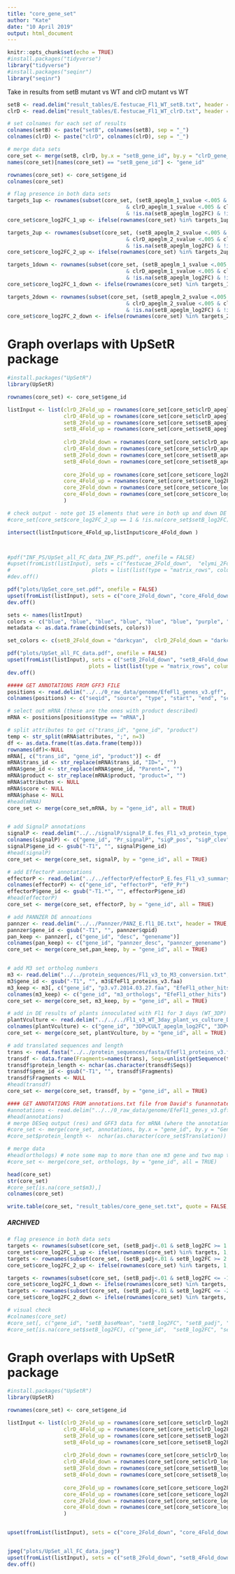 ```yaml
---
title: "core_gene_set"
author: "Kate"
date: "10 April 2019"
output: html_document
---
```


```r
knitr::opts_chunk$set(echo = TRUE)
#install.packages("tidyverse")
library("tidyverse")
#install.packages("seqinr")
library("seqinr")
```


Take in results from setB mutant vs WT and clrD mutant vs WT
```r
setB <- read.delim("result_tables/E.festucae_Fl1_WT_setB.txt", header = TRUE)
clrD <- read.delim("result_tables/E.festucae_Fl1_WT_clrD.txt", header = TRUE)

```


```r
# set colnames for each set of results
colnames(setB) <- paste("setB", colnames(setB), sep = "_")
colnames(clrD) <- paste("clrD", colnames(clrD), sep = "_")

# merge data sets
core_set <- merge(setB, clrD, by.x = "setB_gene_id", by.y = "clrD_gene_id")
names(core_set)[names(core_set) == "setB_gene_id"] <- "gene_id"

rownames(core_set) <- core_set$gene_id
colnames(core_set)
```


```r

# flag presence in both data sets
targets_1up <- rownames(subset(core_set, (setB_apeglm_1_svalue <.005 & setB_apeglm_log2FC >= 1 
                                      & clrD_apeglm_1_svalue <.005 & clrD_apeglm_log2FC >= 1  
                                      & !is.na(setB_apeglm_log2FC) & !is.na(clrD_apeglm_log2FC) )))
core_set$core_log2FC_1_up <- ifelse(rownames(core_set) %in% targets_1up, 1, 0)

targets_2up <- rownames(subset(core_set, (setB_apeglm_2_svalue <.005 & setB_apeglm_log2FC >= 2 
                                      & clrD_apeglm_2_svalue <.005 & clrD_apeglm_log2FC >= 2  
                                      & !is.na(setB_apeglm_log2FC) & !is.na(clrD_apeglm_log2FC) )))
core_set$core_log2FC_2_up <- ifelse(rownames(core_set) %in% targets_2up, 1, 0)

targets_1down <- rownames(subset(core_set, (setB_apeglm_1_svalue <.005 & setB_apeglm_log2FC <= -1 
                                      & clrD_apeglm_1_svalue <.005 & clrD_apeglm_log2FC <= -1  
                                      & !is.na(setB_apeglm_log2FC) & !is.na(clrD_apeglm_log2FC) )))
core_set$core_log2FC_1_down <- ifelse(rownames(core_set) %in% targets_1down, 1, 0)

targets_2down <- rownames(subset(core_set, (setB_apeglm_2_svalue <.005 & setB_apeglm_log2FC <= -2
                                      & clrD_apeglm_2_svalue <.005 & clrD_apeglm_log2FC <= -2 
                                      & !is.na(setB_apeglm_log2FC) & !is.na(clrD_apeglm_log2FC) )))
core_set$core_log2FC_2_down <- ifelse(rownames(core_set) %in% targets_2down, 1, 0)

```



# Graph overlaps with UpSetR package
```r
#install.packages("UpSetR")
library(UpSetR)

rownames(core_set) <- core_set$gene_id

listInput <- list(clrD_2Fold_up = rownames(core_set[core_set$clrD_apeglm_log2FC >= 1 & core_set$clrD_apeglm_1_svalue < 0.005 & !is.na(core_set$clrD_apeglm_log2FC), ]),
                  clrD_4Fold_up = rownames(core_set[core_set$clrD_apeglm_log2FC >= 2 & core_set$clrD_apeglm_2_svalue < 0.005 & !is.na(core_set$clrD_apeglm_log2FC), ]),
                  setB_2Fold_up = rownames(core_set[core_set$setB_apeglm_log2FC >= 1 & core_set$setB_apeglm_1_svalue < 0.005 & !is.na(core_set$setB_apeglm_log2FC), ]),
                  setB_4Fold_up = rownames(core_set[core_set$setB_apeglm_log2FC >= 2 & core_set$setB_apeglm_2_svalue < 0.005 & !is.na(core_set$setB_apeglm_log2FC), ]),
                  
                  clrD_2Fold_down = rownames(core_set[core_set$clrD_apeglm_log2FC <= -1 & core_set$clrD_apeglm_1_svalue < 0.005 & !is.na(core_set$clrD_apeglm_log2FC), ]),
                  clrD_4Fold_down = rownames(core_set[core_set$clrD_apeglm_log2FC <= -2 & core_set$clrD_apeglm_2_svalue < 0.005 & !is.na(core_set$clrD_apeglm_log2FC), ]),
                  setB_2Fold_down = rownames(core_set[core_set$setB_apeglm_log2FC <= -1 & core_set$setB_apeglm_1_svalue < 0.005 & !is.na(core_set$setB_apeglm_log2FC), ]),
                  setB_4Fold_down = rownames(core_set[core_set$setB_apeglm_log2FC <= -2 & core_set$setB_apeglm_2_svalue < 0.005 & !is.na(core_set$setB_apeglm_log2FC), ]),
                  
                  core_2Fold_up = rownames(core_set[core_set$core_log2FC_1_up == 1 & !is.na(core_set$setB_apeglm_log2FC), ]),
                  core_4Fold_up = rownames(core_set[core_set$core_log2FC_2_up == 1 & !is.na(core_set$setB_apeglm_log2FC), ]),
                  core_2Fold_down = rownames(core_set[core_set$core_log2FC_1_down == 1 & !is.na(core_set$setB_apeglm_log2FC), ]),
                  core_4Fold_down = rownames(core_set[core_set$core_log2FC_2_down == 1 & !is.na(core_set$setB_apeglm_log2FC), ])
                  )

# check output - note got 15 elements that were in both up and down DE core sets - these were NA rows introduced by R, get rid of them by introducing !is.na() 
#core_set[core_set$core_log2FC_2_up == 1 & !is.na(core_set$setB_log2FC), ]

intersect(listInput$core_4Fold_up,listInput$core_4Fold_down )



#pdf("INF_PS/UpSet_all_FC_data_INF_PS.pdf", onefile = FALSE)
#upset(fromList(listInput), sets = c("festucae_2Fold_down",  "elymi_2Fold_down", "festucae_4Fold_down", "elymi_4Fold_down",  "core_down","top_down",  "festucae_2Fold_up", "elymi_2Fold_up",   #"festucae_4Fold_up", "elymi_4Fold_up", "core_up", "top_up"), keep.order = TRUE, order.by = "freq", nintersects = 50, set.metadata = list(data = metadata, 
#                          plots = list(list(type = "matrix_rows", column = "sets", colors = set_colors, alpha = 0.5))))
#dev.off()

pdf("plots/UpSet_core_set.pdf", onefile = FALSE)
upset(fromList(listInput), sets = c("core_2Fold_down", "core_4Fold_down", "core_2Fold_up", "core_4Fold_up"), keep.order = TRUE, order.by = "freq")
dev.off()

sets <- names(listInput)
colors <- c("blue", "blue", "blue", "blue", "blue", "blue", "purple", "purple", "purple", "purple", "purple", "purple")
metadata <- as.data.frame(cbind(sets, colors))

set_colors <- c(setB_2Fold_down = "darkcyan",  clrD_2Fold_down = "darkcyan", setB_4Fold_down = "darkcyan", clrD_4Fold_down = "darkcyan",  core_2Fold_down = "darkblue", core_4Fold_down = "darkblue", setB_2Fold_up = "purple", clrD_2Fold_up = "purple", setB_4Fold_up = "purple", clrD_4Fold_up = "purple", core_2Fold_up = "red", core_4Fold_up = "red")    

pdf("plots/UpSet_all_FC_data.pdf", onefile = FALSE)
upset(fromList(listInput), sets = c("setB_2Fold_down", "setB_4Fold_down", "clrD_2Fold_down", "clrD_4Fold_down", "core_2Fold_down", "core_4Fold_down", "setB_2Fold_up", "setB_4Fold_up", "clrD_2Fold_up", "clrD_4Fold_up", "core_2Fold_up", "core_4Fold_up"), keep.order = TRUE, order.by = "freq",set.metadata = list(data = metadata, 
                          plots = list(list(type = "matrix_rows", column = "sets", colors = set_colors, alpha = 0.5))))
dev.off()

```

```r


##### GET ANNOTATIONS FROM GFF3 FILE
positions <- read.delim("../../0_raw_data/genome/EfeFl1_genes_v3.gff", header = FALSE, comment.char = "#", blank.lines.skip = TRUE, fill = TRUE, sep = "\t")
colnames(positions) <- c("seqid", "source", "type", "start", "end", "score", "strand", "phase", "attributes")

# select out mRNA (these are the ones with product described)
mRNA <- positions[positions$type == "mRNA",]

# split attributes to get c("trans_id", "gene_id", "product")
temp <- str_split(mRNA$attributes, ";", n=3)
df <- as.data.frame(t(as.data.frame(temp)))
rownames(df)<-NULL
mRNA[, c("trans_id", "gene_id", "product")] <- df
mRNA$trans_id <- str_replace(mRNA$trans_id, "ID=", "")
mRNA$gene_id <- str_replace(mRNA$gene_id, "Parent=", "")
mRNA$product <- str_replace(mRNA$product, "product=", "")
mRNA$attributes <- NULL
mRNA$score <- NULL
mRNA$phase <- NULL
#head(mRNA)
core_set <- merge(core_set,mRNA, by = "gene_id", all = TRUE)


# add SignalP annotations
signalP <- read.delim("../../signalP/signalP_E.fes_Fl1_v3_protein_type_sum.txt", header = FALSE, blank.lines.skip = TRUE, fill = TRUE, sep = "\t")
colnames(signalP) <- c("gene_id", "Pr_signalP", "sigP_pos", "sigP_clev", "Pr_sigP_clev")
signalP$gene_id <- gsub("-T1", "", signalP$gene_id)
#head(signalP)
core_set <- merge(core_set, signalP, by = "gene_id", all = TRUE)

# add EffectorP annotations
effectorP <- read.delim("../../effectorP/effectorP_E.fes_Fl1_v3_summary_all.txt", header = TRUE, blank.lines.skip = TRUE, fill = TRUE, sep = "\t")
colnames(effectorP) <- c("gene_id", "effectorP", "efP_Pr")
effectorP$gene_id <- gsub("-T1.*", "", effectorP$gene_id)
#head(effectorP)
core_set <- merge(core_set, effectorP, by = "gene_id", all = TRUE)

# add PANNZER DE annoations
pannzer <- read.delim("../../Pannzer/PANZ_E.fl1_DE.txt", header = TRUE, comment.char = "#", blank.lines.skip = TRUE, fill = TRUE, sep = "\t")
pannzer$gene_id <- gsub("-T1", "", pannzer$qpid)
pan_keep <- pannzer[, c("gene_id", "desc", "genename")]
colnames(pan_keep) <- c("gene_id", "pannzer_desc", "pannzer_genename")
core_set <- merge(core_set,pan_keep, by = "gene_id", all = TRUE)


# add M3 set ortholog numbers
m3 <- read.delim("../../protein_sequences/Fl1_v3_to_M3_conversion.txt", header = TRUE, sep = "\t")
m3$gene_id <- gsub("-T1", "", m3$EfeFl1_proteins_v3.faa)
m3_keep <- m3[, c("gene_id", "p3.v7.2014.03.27.faa", "EfeFl1_other_hits")]
colnames(m3_keep) <- c("gene_id", "m3_orthologs", "EfeFl1_other_hits")
core_set <- merge(core_set, m3_keep, by = "gene_id", all = TRUE)

# add in DE results of plants innoculated with Fl1 for 3 days (WT_3DP) referenced against Fl1 in axenic culture (WT_CULT)
plantVculture <- read.delim("../../../Fl1_v3_WT_3day_plant_vs_culture_DE/3_DESeq2/E.festucae_Fl1/result_tables/E.festucae_Fl1_v3_WT_3DP_vs_WT_CULT.txt", header = TRUE, sep = "\t")
colnames(plantVculture) <- c("gene_id", "3DPvCULT_apeglm_log2FC", "3DPvCULT_apeglm_lfcSE", "3DPvCULT_apeglm_1_svalue", "3DPvCULT_apeglm_2_svalue", "mean_WT_3DP_TPM", "mean_WT_CULT_TPM")
core_set <- merge(core_set, plantVculture, by = "gene_id", all = TRUE)

# add translated sequences and length
trans <- read.fasta("../../protein_sequences/fasta/EfeFl1_proteins_v3.faa")
transdf <- data.frame(Fragments=names(trans), Seqs=unlist(getSequence(trans, as.string=T)))
transdf$protein_length <- nchar(as.character(transdf$Seqs))
transdf$gene_id <- gsub("-T1", "", transdf$Fragments)
transdf$Fragments <- NULL
#head(transdf)
core_set <- merge(core_set, transdf, by = "gene_id", all = TRUE)

#### GET ANNOTATIONS FROM annotations.txt file from David's funannotate pipeline file
#annotations <- read.delim("../../0_raw_data/genome/EfeFl1_genes_v3.gff", header = TRUE, comment.char = "#", blank.lines.skip = TRUE, fill = TRUE, sep = "\t")
#head(annotations)
# merge DESeq output (res) and GFF3 data for mRNA (where the annotations are)
#core_set <- merge(core_set, annotations, by.x = "gene_id", by.y = "GeneID", all = TRUE)
#core_set$protein_length <-  nchar(as.character(core_set$Translation))

# merge data
#head(orthologs) # note some map to more than one m3 gene and two map to two Fl1_005755-T1,Fl1_006128-T1	<==> EfM3.022130,EfM3.023160
#core_set <- merge(core_set, orthologs, by = "gene_id", all = TRUE)

head(core_set)
str(core_set)
#core_set[is.na(core_set$m3),]
colnames(core_set)

write.table(core_set, "result_tables/core_gene_set.txt", quote = FALSE, row.names = FALSE, sep = "\t")
```


##### ARCHIVED

```r

# flag presence in both data sets
targets <- rownames(subset(core_set, (setB_padj<.01 & setB_log2FC >= 1 & clrD_padj<.01 & clrD_log2FC >= 1 & !is.na(setB_log2FC) & !is.na(clrD_log2FC) )))
core_set$core_log2FC_1_up <- ifelse(rownames(core_set) %in% targets, 1, 0)
targets <- rownames(subset(core_set, (setB_padj<.01 & setB_log2FC >= 2 & clrD_padj<.01 & clrD_log2FC >= 2 & !is.na(setB_log2FC) & !is.na(clrD_log2FC) )))
core_set$core_log2FC_2_up <- ifelse(rownames(core_set) %in% targets, 1, 0)

targets <- rownames(subset(core_set, (setB_padj<.01 & setB_log2FC <= -1 & clrD_padj<.01 & clrD_log2FC <= -1 & !is.na(setB_log2FC) & !is.na(clrD_log2FC) )))
core_set$core_log2FC_1_down <- ifelse(rownames(core_set) %in% targets, 1, 0)
targets <- rownames(subset(core_set, (setB_padj<.01 & setB_log2FC <= -2 & clrD_padj<.01 & clrD_log2FC <= -2 & !is.na(setB_log2FC) & !is.na(clrD_log2FC) )))
core_set$core_log2FC_2_down <- ifelse(rownames(core_set) %in% targets, 1, 0)

# visual check
#colnames(core_set)
#core_set[, c("gene_id", "setB_baseMean", "setB_log2FC", "setB_padj", "setB_log2FC_1", "setB_log2FC_2", "clrD_log2FC",  "clrD_padj", "clrD_log2FC_1", "clrD_log2FC_2", "core_log2FC_1_up", "core_log2FC_2_up", "core_log2FC_1_down", "core_log2FC_2_down")]
#core_set[is.na(core_set$setB_log2FC), c("gene_id",  "setB_log2FC", "setB_log2FC_1", "setB_log2FC_2", "clrD_log2FC",  "clrD_log2FC_1", "clrD_log2FC_2", "core_log2FC_1_up", "core_log2FC_2_up", "core_log2FC_1_down", "core_log2FC_2_down")]
```

# Graph overlaps with UpSetR package
```r
#install.packages("UpSetR")
library(UpSetR)

rownames(core_set) <- core_set$gene_id

listInput <- list(clrD_2Fold_up = rownames(core_set[core_set$clrD_log2FC >= 1 & core_set$clrD_padj < 0.01 & !is.na(core_set$clrD_log2FC), ]),
                  clrD_4Fold_up = rownames(core_set[core_set$clrD_log2FC >= 2 & core_set$clrD_padj < 0.01 & !is.na(core_set$clrD_log2FC), ]),
                  setB_2Fold_up = rownames(core_set[core_set$setB_log2FC >= 1 & core_set$setB_padj < 0.01 & !is.na(core_set$setB_log2FC), ]),
                  setB_4Fold_up = rownames(core_set[core_set$setB_log2FC >= 2 & core_set$setB_padj < 0.01 & !is.na(core_set$setB_log2FC), ]),
                  
                  clrD_2Fold_down = rownames(core_set[core_set$clrD_log2FC <= -1 & core_set$clrD_padj < 0.01 & !is.na(core_set$clrD_log2FC), ]),
                  clrD_4Fold_down = rownames(core_set[core_set$clrD_log2FC <= -2 & core_set$clrD_padj < 0.01 & !is.na(core_set$clrD_log2FC), ]),
                  setB_2Fold_down = rownames(core_set[core_set$setB_log2FC <= -1 & core_set$setB_padj < 0.01 & !is.na(core_set$setB_log2FC), ]),
                  setB_4Fold_down = rownames(core_set[core_set$setB_log2FC <= -2 & core_set$setB_padj < 0.01 & !is.na(core_set$setB_log2FC), ]),
                  
                  core_2Fold_up = rownames(core_set[core_set$core_log2FC_1_up == 1 & !is.na(core_set$setB_log2FC) & !is.na(core_set$clrD_log2FC), ]),
                  core_4Fold_up = rownames(core_set[core_set$core_log2FC_2_up == 1 & !is.na(core_set$setB_log2FC) & !is.na(core_set$clrD_log2FC), ]),
                  core_2Fold_down = rownames(core_set[core_set$core_log2FC_1_down == 1 & !is.na(core_set$setB_log2FC) & !is.na(core_set$clrD_log2FC), ]),
                  core_4Fold_down = rownames(core_set[core_set$core_log2FC_2_down == 1 & !is.na(core_set$setB_log2FC) & !is.na(core_set$clrD_log2FC), ])
                  )


upset(fromList(listInput), sets = c("core_2Fold_down", "core_4Fold_down", "core_2Fold_up", "core_4Fold_up"), keep.order = TRUE, order.by = "freq")


jpeg("plots/UpSet_all_FC_data.jpeg")
upset(fromList(listInput), sets = c("setB_2Fold_down", "setB_4Fold_down", "clrD_2Fold_down", "clrD_4Fold_down", "core_2Fold_down", "core_4Fold_down", "setB_2Fold_up", "setB_4Fold_up", "clrD_2Fold_up", "clrD_4Fold_up", "core_2Fold_up", "core_4Fold_up"), keep.order = TRUE, order.by = "freq")
dev.off()

```